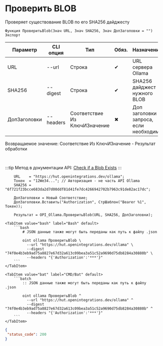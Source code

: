 ﻿---
sidebar_position: 2
description: Проверить BLOB и другие функции для работы с Ollama в Открытом пакете интеграций - бесплатной open-source библиотеке интеграций для 1С:Предприятие 8, OneScript и CLI
keywords: [1C, 1С, 1С:Предприятие, 1С:Предприятие 8.3, API, Интеграция, Сервисы, Обмен, OneScript, CLI, Ollama]
---


# Проверить BLOB
 Проверяет существование BLOB по его SHA256 дайджесту



`Функция ПроверитьBlob(Знач URL, Знач SHA256, Знач ДопЗаголовки = "") Экспорт`

  | Параметр | CLI опция | Тип | Обяз. | Назначение |
  |-|-|-|-|-|
  | URL | --url | Строка | &#x2714; | URL сервера Ollama |
  | SHA256 | --digest | Строка | &#x2714; | SHA256 дайджест нужного BLOB |
  | ДопЗаголовки | --headers | Соответствие Из КлючИЗначение | &#x2716; | Доп заголовки запроса, если необходимо |

  
  Возвращаемое значение:   Соответствие Из КлючИЗначение - Результат обработки

<br/>

:::tip
Метод в документации API: [Check if a Blob Exists](https://github.com/ollama/ollama/blob/main/docs/api.md#check-if-a-blob-exists)
:::
<br/>



```bsl title="Пример использования для 1С:Предприятие/OneScript"
    URL    = "https://hut.openintegrations.dev/ollama";
    Токен  = "12We34..."; // Авторизация - не часть API Ollama
    SHA256 = "6f721f23bcce683da2d7d00ddf81d41fe7dc4266942702b7963c91de82ac17dc";

    ДопЗаголовки = Новый Соответствие;
    ДопЗаголовки.Вставить("Authorization", СтрШаблон("Bearer %1", Токен));

    Результат = OPI_Ollama.ПроверитьBlob(URL, SHA256, ДопЗаголовки);
```
    

 <Tabs>
  
    <TabItem value="bash" label="Bash" default>
        ```bash
            # JSON данные также могут быть переданы как путь к файлу .json
            
            oint ollama ПроверитьBlob \
              --url "https://hut.openintegrations.dev/ollama" \
              --digest "74f0e4b3eb9ad75a8827e67d32a613c09bea3a51c52a9690d75db8284a30880b" \
              --headers "{'Authorization':'***'}"
        ```
    </TabItem>
  
    <TabItem value="bat" label="CMD/Bat" default>
        ```batch
            :: JSON данные также могут быть переданы как путь к файлу .json
            
            oint ollama ПроверитьBlob ^
              --url "https://hut.openintegrations.dev/ollama" ^
              --digest "74f0e4b3eb9ad75a8827e67d32a613c09bea3a51c52a9690d75db8284a30880b" ^
              --headers "{'Authorization':'***'}"
        ```
    </TabItem>
</Tabs>


```json title="Результат"
{
 "status_code": 200
}
```
